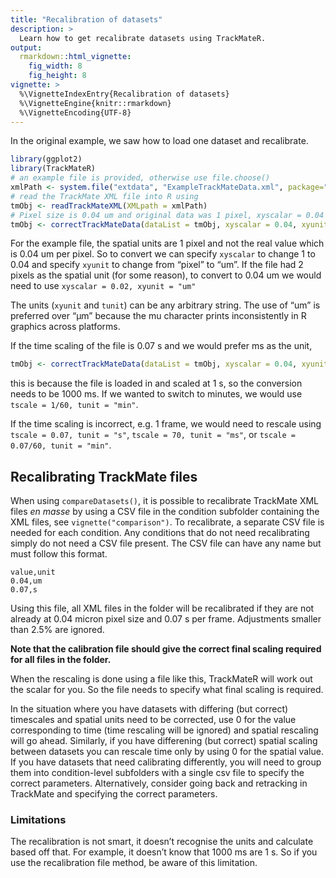 ```yaml
---
title: "Recalibration of datasets"
description: >
  Learn how to get recalibrate datasets using TrackMateR.
output:
  rmarkdown::html_vignette:
    fig_width: 8
    fig_height: 8
vignette: >
  %\VignetteIndexEntry{Recalibration of datasets}
  %\VignetteEngine{knitr::rmarkdown}
  %\VignetteEncoding{UTF-8}
---
```


In the original example, we saw how to load one dataset and recalibrate.

```r
library(ggplot2)
library(TrackMateR)
# an example file is provided, otherwise use file.choose()
xmlPath <- system.file("extdata", "ExampleTrackMateData.xml", package="TrackMateR")
# read the TrackMate XML file into R using
tmObj <- readTrackMateXML(XMLpath = xmlPath)
# Pixel size is 0.04 um and original data was 1 pixel, xyscalar = 0.04
tmObj <- correctTrackMateData(dataList = tmObj, xyscalar = 0.04, xyunit = "um")
```

For the example file, the spatial units are 1 pixel and not the real value which is 0.04 um per pixel.
So to convert we can specify `xyscalar` to change 1 to 0.04 and specify `xyunit` to change from "pixel" to "um".
If the file had 2 pixels as the spatial unit (for some reason), to convert to 0.04 um we would need to use `xyscalar = 0.02, xyunit = "um"`

The units (`xyunit` and `tunit`) can be any arbitrary string.
The use of "um" is preferred over "µm" because the mu character prints inconsistently in R graphics across platforms.

If the time scaling of the file is 0.07 s and we would prefer ms as the unit,

```r
tmObj <- correctTrackMateData(dataList = tmObj, xyscalar = 0.04, xyunit = "um", tscalar = 1000, tunit = "ms")
```

this is because the file is loaded in and scaled at 1 s, so the conversion needs to be 1000 ms.
If we wanted to switch to minutes, we would use `tscale = 1/60, tunit = "min"`.

If the time scaling is incorrect, e.g. 1 frame, we would need to rescale using `tscale = 0.07, tunit = "s"`, `tscale = 70, tunit = "ms"`, or `tscale = 0.07/60, tunit = "min"`.


## Recalibrating TrackMate files

When using `compareDatasets()`, it is possible to recalibrate TrackMate XML files _en masse_ by using a CSV file in the condition subfolder containing the XML files, see `vignette("comparison")`.
To recalibrate, a separate CSV file is needed for each condition.
Any conditions that do not need recalibrating simply do not need a CSV file present.
The CSV file can have any name but must follow this format.

```text
value,unit
0.04,um
0.07,s

```

Using this file, all XML files in the folder will be recalibrated if they are not already at 0.04 micron pixel size and 0.07 s per frame.
Adjustments smaller than 2.5% are ignored.

**Note that the calibration file should give the correct final scaling required for all files in the folder.**

When the rescaling is done using a file like this, TrackMateR will work out the scalar for you.
So the file needs to specify what final scaling is required.

In the situation where you have datasets with differing (but correct) timescales and spatial units need to be corrected, use 0 for the value corresponding to time (time rescaling will be ignored) and spatial rescaling will go ahead.
Similarly, if you have differening (but correct) spatial scaling between datasets you can rescale time only by using 0 for the spatial value.
If you have datasets that need calibrating differently, you will need to group them into condition-level subfolders with a single csv file to specify the correct parameters.
Alternatively, consider going back and retracking in TrackMate and specifying the correct parameters.

### Limitations

The recalibration is not smart, it doesn't recognise the units and calculate based off that.
For example, it doesn't know that 1000 ms are 1 s.
So if you use the recalibration file method, be aware of this limitation.
